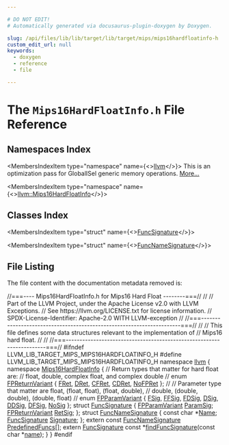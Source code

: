 ```yaml
---

# DO NOT EDIT!
# Automatically generated via docusaurus-plugin-doxygen by Doxygen.

slug: /api/files/lib/lib/target/lib/target/mips/mips16hardfloatinfo-h
custom_edit_url: null
keywords:
  - doxygen
  - reference
  - file

---
```





# The `Mips16HardFloatInfo.h` File Reference

<DoxygenPage pluginConfig={pluginConfig}>



## Namespaces Index

<MembersIndex>

<MembersIndexItem
  type="namespace"
  name={<><a href="/docs/api/namespaces/llvm">llvm</a></>}>
This is an optimization pass for GlobalISel generic memory operations. <a href="/docs/api/namespaces/llvm/#details">More...</a>
</MembersIndexItem>

<MembersIndexItem
  type="namespace"
  name={<><a href="/docs/api/namespaces/llvm/mips16hardfloatinfo">llvm::Mips16HardFloatInfo</a></>}>
</MembersIndexItem>

</MembersIndex>

## Classes Index

<MembersIndex>

<MembersIndexItem
  type="struct"
  name={<><a href="/docs/api/structs/llvm/mips16hardfloatinfo/funcsignature">FuncSignature</a></>}>
</MembersIndexItem>

<MembersIndexItem
  type="struct"
  name={<><a href="/docs/api/structs/llvm/mips16hardfloatinfo/funcnamesignature">FuncNameSignature</a></>}>
</MembersIndexItem>

</MembersIndex>


## File Listing

The file content with the documentation metadata removed is:

<ProgramListing>

<Link id="l00001" /><CodeLine lineNumber="1"><Highlight kind="comment">//===---- Mips16HardFloatInfo.h for Mips16 Hard Float              --------===//</Highlight><Highlight kind="normal"></Highlight></CodeLine>
<Link id="l00002" /><CodeLine lineNumber="2"><Highlight kind="normal"></Highlight><Highlight kind="comment">//</Highlight><Highlight kind="normal"></Highlight></CodeLine>
<Link id="l00003" /><CodeLine lineNumber="3"><Highlight kind="normal"></Highlight><Highlight kind="comment">// Part of the LLVM Project, under the Apache License v2.0 with LLVM Exceptions.</Highlight><Highlight kind="normal"></Highlight></CodeLine>
<Link id="l00004" /><CodeLine lineNumber="4"><Highlight kind="normal"></Highlight><Highlight kind="comment">// See https://llvm.org/LICENSE.txt for license information.</Highlight><Highlight kind="normal"></Highlight></CodeLine>
<Link id="l00005" /><CodeLine lineNumber="5"><Highlight kind="normal"></Highlight><Highlight kind="comment">// SPDX-License-Identifier: Apache-2.0 WITH LLVM-exception</Highlight><Highlight kind="normal"></Highlight></CodeLine>
<Link id="l00006" /><CodeLine lineNumber="6"><Highlight kind="normal"></Highlight><Highlight kind="comment">//</Highlight><Highlight kind="normal"></Highlight></CodeLine>
<Link id="l00007" /><CodeLine lineNumber="7"><Highlight kind="normal"></Highlight><Highlight kind="comment">//===----------------------------------------------------------------------===//</Highlight><Highlight kind="normal"></Highlight></CodeLine>
<Link id="l00008" /><CodeLine lineNumber="8"><Highlight kind="normal"></Highlight><Highlight kind="comment">//</Highlight><Highlight kind="normal"></Highlight></CodeLine>
<Link id="l00009" /><CodeLine lineNumber="9"><Highlight kind="normal"></Highlight><Highlight kind="comment">// This file defines some data structures relevant to the implementation of</Highlight><Highlight kind="normal"></Highlight></CodeLine>
<Link id="l00010" /><CodeLine lineNumber="10"><Highlight kind="normal"></Highlight><Highlight kind="comment">// Mips16 hard float.</Highlight><Highlight kind="normal"></Highlight></CodeLine>
<Link id="l00011" /><CodeLine lineNumber="11"><Highlight kind="normal"></Highlight><Highlight kind="comment">//</Highlight><Highlight kind="normal"></Highlight></CodeLine>
<Link id="l00012" /><CodeLine lineNumber="12"><Highlight kind="normal"></Highlight><Highlight kind="comment">//</Highlight><Highlight kind="normal"></Highlight></CodeLine>
<Link id="l00013" /><CodeLine lineNumber="13"><Highlight kind="normal"></Highlight><Highlight kind="comment">//===----------------------------------------------------------------------===//</Highlight><Highlight kind="normal"></Highlight></CodeLine>
<Link id="l00014" /><CodeLine lineNumber="14"><Highlight kind="normal"></Highlight></CodeLine>
<Link id="l00015" /><CodeLine lineNumber="15"><Highlight kind="normal"></Highlight><Highlight kind="preprocessor">#ifndef LLVM&#95;LIB&#95;TARGET&#95;MIPS&#95;MIPS16HARDFLOATINFO&#95;H</Highlight><Highlight kind="normal"></Highlight></CodeLine>
<Link id="l00016" /><CodeLine lineNumber="16"><Highlight kind="normal"></Highlight><Highlight kind="preprocessor">#define LLVM&#95;LIB&#95;TARGET&#95;MIPS&#95;MIPS16HARDFLOATINFO&#95;H</Highlight><Highlight kind="normal"></Highlight></CodeLine>
<Link id="l00017" /><CodeLine lineNumber="17"><Highlight kind="normal"></Highlight></CodeLine>
<Link id="l00018" /><CodeLine lineNumber="18"><Highlight kind="normal"></Highlight><Highlight kind="keyword">namespace </Highlight><Highlight kind="normal"><a href="/docs/api/namespaces/llvm">llvm</a> &#123;</Highlight></CodeLine>
<Link id="l00019" /><CodeLine lineNumber="19"><Highlight kind="normal"></Highlight></CodeLine>
<Link id="l00020" /><CodeLine lineNumber="20"><Highlight kind="normal"></Highlight><Highlight kind="keyword">namespace </Highlight><Highlight kind="normal"><a href="/docs/api/namespaces/llvm/mips16hardfloatinfo">Mips16HardFloatInfo</a> &#123;</Highlight></CodeLine>
<Link id="l00021" /><CodeLine lineNumber="21"><Highlight kind="normal"></Highlight></CodeLine>
<Link id="l00022" /><CodeLine lineNumber="22"><Highlight kind="normal"></Highlight><Highlight kind="comment">// Return types that matter for hard float are:</Highlight><Highlight kind="normal"></Highlight></CodeLine>
<Link id="l00023" /><CodeLine lineNumber="23"><Highlight kind="normal"></Highlight><Highlight kind="comment">// float, double, complex float, and complex double</Highlight><Highlight kind="normal"></Highlight></CodeLine>
<Link id="l00024" /><CodeLine lineNumber="24"><Highlight kind="normal"></Highlight><Highlight kind="comment">//</Highlight><Highlight kind="normal"></Highlight></CodeLine>
<Link id="l00025" /><CodeLine lineNumber="25" lineLink="/docs/api/namespaces/llvm/mips16hardfloatinfo/#a5387065378850a0af9c83c6c9be194c8a704eca2e16df05e8422e57a85d57761c"><Highlight kind="normal"></Highlight><Highlight kind="keyword">enum</Highlight><Highlight kind="normal"> <a href="/docs/api/namespaces/llvm/mips16hardfloatinfo/#a5387065378850a0af9c83c6c9be194c8">FPReturnVariant</a> &#123; <a href="/docs/api/namespaces/llvm/mips16hardfloatinfo/#a5387065378850a0af9c83c6c9be194c8ab9054550919cf82ebf34b55671cb1f7b">FRet</a>, <a href="/docs/api/namespaces/llvm/mips16hardfloatinfo/#a5387065378850a0af9c83c6c9be194c8a21b21e3ae7f13048c51cc3bd7ea6eea4">DRet</a>, <a href="/docs/api/namespaces/llvm/mips16hardfloatinfo/#a5387065378850a0af9c83c6c9be194c8a70d46a5a855a959d7b1f10e1709cb18a">CFRet</a>, <a href="/docs/api/namespaces/llvm/mips16hardfloatinfo/#a5387065378850a0af9c83c6c9be194c8a704eca2e16df05e8422e57a85d57761c">CDRet</a>, <a href="/docs/api/namespaces/llvm/mips16hardfloatinfo/#a5387065378850a0af9c83c6c9be194c8a70dd5cfcc7bd5984882132b19405aaaf">NoFPRet</a> &#125;;</Highlight></CodeLine>
<Link id="l00026" /><CodeLine lineNumber="26"><Highlight kind="normal"></Highlight></CodeLine>
<Link id="l00027" /><CodeLine lineNumber="27"><Highlight kind="normal"></Highlight><Highlight kind="comment">//</Highlight><Highlight kind="normal"></Highlight></CodeLine>
<Link id="l00028" /><CodeLine lineNumber="28"><Highlight kind="normal"></Highlight><Highlight kind="comment">// Parameter type that matter are float, (float, float), (float, double),</Highlight><Highlight kind="normal"></Highlight></CodeLine>
<Link id="l00029" /><CodeLine lineNumber="29"><Highlight kind="normal"></Highlight><Highlight kind="comment">// double, (double, double), (double, float)</Highlight><Highlight kind="normal"></Highlight></CodeLine>
<Link id="l00030" /><CodeLine lineNumber="30"><Highlight kind="normal"></Highlight><Highlight kind="comment">//</Highlight><Highlight kind="normal"></Highlight></CodeLine>
<Link id="l00031" /><CodeLine lineNumber="31" lineLink="/docs/api/namespaces/llvm/mips16hardfloatinfo/#a08000664dd01b3bba7f8e1f3ea82fe0eac47e64362f0ede647e7b827114532f1e"><Highlight kind="normal"></Highlight><Highlight kind="keyword">enum</Highlight><Highlight kind="normal"> <a href="/docs/api/namespaces/llvm/mips16hardfloatinfo/#a08000664dd01b3bba7f8e1f3ea82fe0e">FPParamVariant</a> &#123; <a href="/docs/api/namespaces/llvm/mips16hardfloatinfo/#a08000664dd01b3bba7f8e1f3ea82fe0ea7a0fd2febd2b3b785846818b0343f36b">FSig</a>, <a href="/docs/api/namespaces/llvm/mips16hardfloatinfo/#a08000664dd01b3bba7f8e1f3ea82fe0ea7ecf5de7b2393d57bac8ec92e9458aa4">FFSig</a>, <a href="/docs/api/namespaces/llvm/mips16hardfloatinfo/#a08000664dd01b3bba7f8e1f3ea82fe0ea521fdddc5840cfeeb309b025392a8f6e">FDSig</a>, <a href="/docs/api/namespaces/llvm/mips16hardfloatinfo/#a08000664dd01b3bba7f8e1f3ea82fe0ea3c7c0b406890b364d5c285eef26c1bf9">DSig</a>, <a href="/docs/api/namespaces/llvm/mips16hardfloatinfo/#a08000664dd01b3bba7f8e1f3ea82fe0eac47e64362f0ede647e7b827114532f1e">DDSig</a>, <a href="/docs/api/namespaces/llvm/mips16hardfloatinfo/#a08000664dd01b3bba7f8e1f3ea82fe0ea36a79d29d28813351423e868e8ce4066">DFSig</a>, <a href="/docs/api/namespaces/llvm/mips16hardfloatinfo/#a08000664dd01b3bba7f8e1f3ea82fe0ea588ff0078c93ca869477f457b49a918f">NoSig</a> &#125;;</Highlight></CodeLine>
<Link id="l00032" /><CodeLine lineNumber="32"><Highlight kind="normal"></Highlight></CodeLine>
<Link id="l00033" /><CodeLine lineNumber="33" lineLink="/docs/api/structs/llvm/mips16hardfloatinfo/funcsignature"><Highlight kind="normal"></Highlight><Highlight kind="keyword">struct </Highlight><Highlight kind="normal"><a href="/docs/api/structs/llvm/mips16hardfloatinfo/funcsignature">FuncSignature</a> &#123;</Highlight></CodeLine>
<Link id="l00034" /><CodeLine lineNumber="34" lineLink="/docs/api/structs/llvm/mips16hardfloatinfo/funcsignature/#ae93e3a16deaca6cf2d495ff0a1af30f0"><Highlight kind="normal">  <a href="/docs/api/namespaces/llvm/mips16hardfloatinfo/#a08000664dd01b3bba7f8e1f3ea82fe0e">FPParamVariant</a> <a href="/docs/api/structs/llvm/mips16hardfloatinfo/funcsignature/#ae93e3a16deaca6cf2d495ff0a1af30f0">ParamSig</a>;</Highlight></CodeLine>
<Link id="l00035" /><CodeLine lineNumber="35" lineLink="/docs/api/structs/llvm/mips16hardfloatinfo/funcsignature/#ae09960ba79489d76f12ca1386ddb780c"><Highlight kind="normal">  <a href="/docs/api/namespaces/llvm/mips16hardfloatinfo/#a5387065378850a0af9c83c6c9be194c8">FPReturnVariant</a> <a href="/docs/api/structs/llvm/mips16hardfloatinfo/funcsignature/#ae09960ba79489d76f12ca1386ddb780c">RetSig</a>;</Highlight></CodeLine>
<Link id="l00036" /><CodeLine lineNumber="36"><Highlight kind="normal">&#125;;</Highlight></CodeLine>
<Link id="l00037" /><CodeLine lineNumber="37"><Highlight kind="normal"></Highlight></CodeLine>
<Link id="l00038" /><CodeLine lineNumber="38" lineLink="/docs/api/structs/llvm/mips16hardfloatinfo/funcnamesignature"><Highlight kind="normal"></Highlight><Highlight kind="keyword">struct </Highlight><Highlight kind="normal"><a href="/docs/api/structs/llvm/mips16hardfloatinfo/funcnamesignature">FuncNameSignature</a> &#123;</Highlight></CodeLine>
<Link id="l00039" /><CodeLine lineNumber="39" lineLink="/docs/api/structs/llvm/mips16hardfloatinfo/funcnamesignature/#aeeff1e2add8ff00b2bce8563b7601024"><Highlight kind="normal">  </Highlight><Highlight kind="keyword">const</Highlight><Highlight kind="normal"> </Highlight><Highlight kind="keywordtype">char</Highlight><Highlight kind="normal"> &#42;<a href="/docs/api/structs/llvm/mips16hardfloatinfo/funcnamesignature/#aeeff1e2add8ff00b2bce8563b7601024">Name</a>;</Highlight></CodeLine>
<Link id="l00040" /><CodeLine lineNumber="40" lineLink="/docs/api/structs/llvm/mips16hardfloatinfo/funcnamesignature/#a1f86058e63979eb174262381f0a5dfc0"><Highlight kind="normal">  <a href="/docs/api/structs/llvm/mips16hardfloatinfo/funcsignature">FuncSignature</a> <a href="/docs/api/structs/llvm/mips16hardfloatinfo/funcnamesignature/#a1f86058e63979eb174262381f0a5dfc0">Signature</a>;</Highlight></CodeLine>
<Link id="l00041" /><CodeLine lineNumber="41"><Highlight kind="normal">&#125;;</Highlight></CodeLine>
<Link id="l00042" /><CodeLine lineNumber="42"><Highlight kind="normal"></Highlight></CodeLine>
<Link id="l00043" /><CodeLine lineNumber="43"><Highlight kind="normal"></Highlight><Highlight kind="keyword">extern</Highlight><Highlight kind="normal"> </Highlight><Highlight kind="keyword">const</Highlight><Highlight kind="normal"> <a href="/docs/api/structs/llvm/mips16hardfloatinfo/funcnamesignature">FuncNameSignature</a> <a href="/docs/api/namespaces/llvm/mips16hardfloatinfo/#a1a17ce96c65b223071f9bd4adae70786">PredefinedFuncs</a>&#91;&#93;;</Highlight></CodeLine>
<Link id="l00044" /><CodeLine lineNumber="44"><Highlight kind="normal"></Highlight></CodeLine>
<Link id="l00045" /><CodeLine lineNumber="45"><Highlight kind="normal"></Highlight><Highlight kind="keyword">extern</Highlight><Highlight kind="normal"> <a href="/docs/api/structs/llvm/mips16hardfloatinfo/funcsignature">FuncSignature</a> </Highlight><Highlight kind="keyword">const</Highlight><Highlight kind="normal"> &#42;<a href="/docs/api/namespaces/llvm/mips16hardfloatinfo/#a69fe9395c105f669ee4e8e7b03b4c3ca">findFuncSignature</a>(</Highlight><Highlight kind="keyword">const</Highlight><Highlight kind="normal"> </Highlight><Highlight kind="keywordtype">char</Highlight><Highlight kind="normal"> &#42;<a href="/docs/api/files/lib/lib/target/lib/target/aarch64/smeabipass-cpp/#a8f8f80d37794cde9472343e4487ba3eb">name</a>);</Highlight></CodeLine>
<Link id="l00046" /><CodeLine lineNumber="46"><Highlight kind="normal">&#125;</Highlight></CodeLine>
<Link id="l00047" /><CodeLine lineNumber="47"><Highlight kind="normal">&#125;</Highlight></CodeLine>
<Link id="l00048" /><CodeLine lineNumber="48"><Highlight kind="normal"></Highlight></CodeLine>
<Link id="l00049" /><CodeLine lineNumber="49"><Highlight kind="normal"></Highlight><Highlight kind="preprocessor">#endif</Highlight></CodeLine>

</ProgramListing>

</DoxygenPage>
